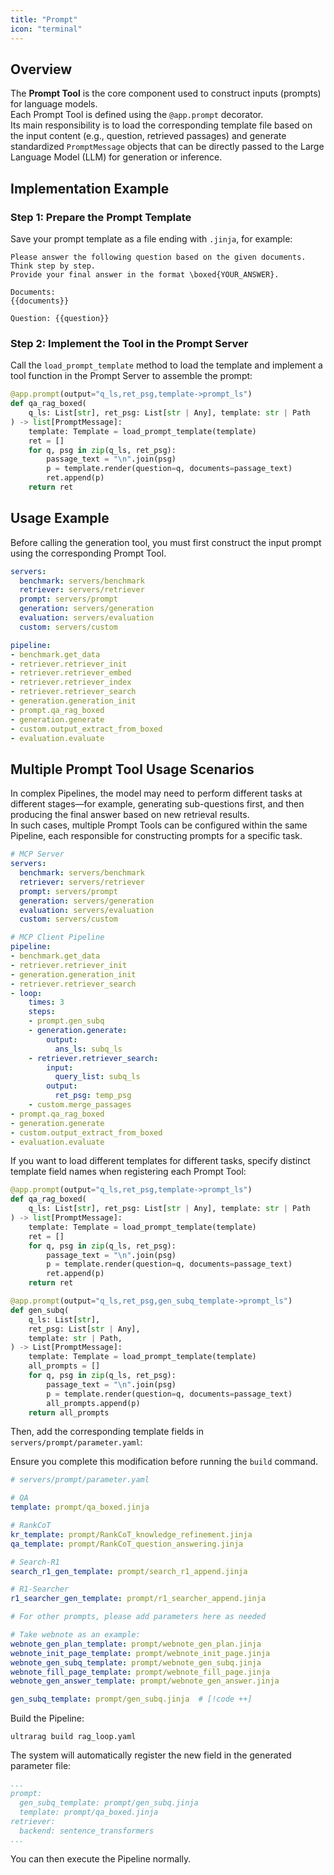 ```yaml
---
title: "Prompt"
icon: "terminal"
---
```


## Overview

The **Prompt Tool** is the core component used to construct inputs (prompts) for language models.  
Each Prompt Tool is defined using the `@app.prompt` decorator.  
Its main responsibility is to load the corresponding template file based on the input content (e.g., question, retrieved passages) and generate standardized `PromptMessage` objects that can be directly passed to the Large Language Model (LLM) for generation or inference.


## Implementation Example

### Step 1: Prepare the Prompt Template

Save your prompt template as a file ending with `.jinja`, for example:

```jinja prompt/qa_rag_boxed.jinja icon="/images/jinja.svg"
Please answer the following question based on the given documents.
Think step by step.
Provide your final answer in the format \boxed{YOUR_ANSWER}.

Documents:
{{documents}}

Question: {{question}}
```

### Step 2: Implement the Tool in the Prompt Server

Call the `load_prompt_template` method to load the template and implement a tool function in the Prompt Server to assemble the prompt:

```python servers/prompt/src/prompt.py icon="python"
@app.prompt(output="q_ls,ret_psg,template->prompt_ls")
def qa_rag_boxed(
    q_ls: List[str], ret_psg: List[str | Any], template: str | Path
) -> list[PromptMessage]:
    template: Template = load_prompt_template(template)
    ret = []
    for q, psg in zip(q_ls, ret_psg):
        passage_text = "\n".join(psg)
        p = template.render(question=q, documents=passage_text)
        ret.append(p)
    return ret
```

## Usage Example

Before calling the generation tool, you must first construct the input prompt using the corresponding Prompt Tool.

```yaml examples/rag_full.yaml icon="/images/yaml.svg" highlight="3,16"
servers:
  benchmark: servers/benchmark
  retriever: servers/retriever
  prompt: servers/prompt
  generation: servers/generation
  evaluation: servers/evaluation
  custom: servers/custom

pipeline:
- benchmark.get_data
- retriever.retriever_init
- retriever.retriever_embed
- retriever.retriever_index
- retriever.retriever_search
- generation.generation_init
- prompt.qa_rag_boxed
- generation.generate
- custom.output_extract_from_boxed
- evaluation.evaluate
```

## Multiple Prompt Tool Usage Scenarios

In complex Pipelines, the model may need to perform different tasks at different stages—for example, generating sub-questions first, and then producing the final answer based on new retrieval results.  
In such cases, multiple Prompt Tools can be configured within the same Pipeline, each responsible for constructing prompts for a specific task.

```yaml examples/rag_loop.yaml icon="/images/yaml.svg" highlight="19,29"
# MCP Server
servers:
  benchmark: servers/benchmark
  retriever: servers/retriever
  prompt: servers/prompt
  generation: servers/generation
  evaluation: servers/evaluation
  custom: servers/custom

# MCP Client Pipeline
pipeline:
- benchmark.get_data
- retriever.retriever_init
- generation.generation_init
- retriever.retriever_search
- loop:
    times: 3
    steps:
    - prompt.gen_subq
    - generation.generate:
        output:
          ans_ls: subq_ls
    - retriever.retriever_search:
        input:
          query_list: subq_ls
        output:
          ret_psg: temp_psg
    - custom.merge_passages
- prompt.qa_rag_boxed
- generation.generate
- custom.output_extract_from_boxed
- evaluation.evaluate
```

If you want to load different templates for different tasks, specify distinct template field names when registering each Prompt Tool:

```python servers/prompt/src/prompt.py icon="python" highlight="1,13"
@app.prompt(output="q_ls,ret_psg,template->prompt_ls")
def qa_rag_boxed(
    q_ls: List[str], ret_psg: List[str | Any], template: str | Path
) -> list[PromptMessage]:
    template: Template = load_prompt_template(template)
    ret = []
    for q, psg in zip(q_ls, ret_psg):
        passage_text = "\n".join(psg)
        p = template.render(question=q, documents=passage_text)
        ret.append(p)
    return ret

@app.prompt(output="q_ls,ret_psg,gen_subq_template->prompt_ls")
def gen_subq(
    q_ls: List[str],
    ret_psg: List[str | Any],
    template: str | Path,
) -> List[PromptMessage]:
    template: Template = load_prompt_template(template)
    all_prompts = []
    for q, psg in zip(q_ls, ret_psg):
        passage_text = "\n".join(psg)
        p = template.render(question=q, documents=passage_text)
        all_prompts.append(p)
    return all_prompts
```

Then, add the corresponding template fields in `servers/prompt/parameter.yaml`:

<Note>Ensure you complete this modification before running the `build` command.</Note>

```yaml servers/prompt/parameter.yaml icon="/images/yaml.svg" 
# servers/prompt/parameter.yaml

# QA
template: prompt/qa_boxed.jinja

# RankCoT
kr_template: prompt/RankCoT_knowledge_refinement.jinja
qa_template: prompt/RankCoT_question_answering.jinja

# Search-R1
search_r1_gen_template: prompt/search_r1_append.jinja

# R1-Searcher
r1_searcher_gen_template: prompt/r1_searcher_append.jinja

# For other prompts, please add parameters here as needed

# Take webnote as an example:
webnote_gen_plan_template: prompt/webnote_gen_plan.jinja
webnote_init_page_template: prompt/webnote_init_page.jinja
webnote_gen_subq_template: prompt/webnote_gen_subq.jinja
webnote_fill_page_template: prompt/webnote_fill_page.jinja
webnote_gen_answer_template: prompt/webnote_gen_answer.jinja

gen_subq_template: prompt/gen_subq.jinja  # [!code ++]
```

Build the Pipeline:

```shell
ultrarag build rag_loop.yaml
```

The system will automatically register the new field in the generated parameter file:

```yaml examples/rag_loop_parameter.yaml icon="/images/yaml.svg" highlight="3"
...
prompt:
  gen_subq_template: prompt/gen_subq.jinja
  template: prompt/qa_boxed.jinja
retriever:
  backend: sentence_transformers
...
```

You can then execute the Pipeline normally.